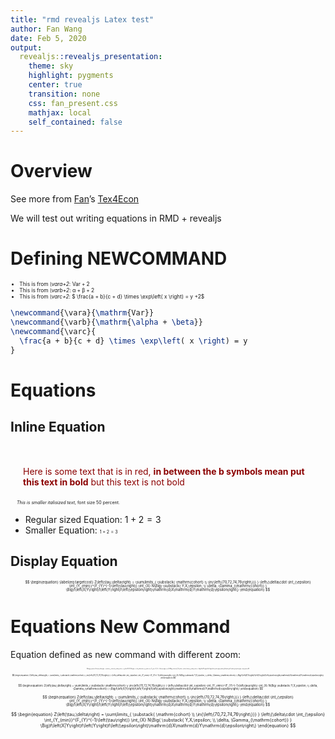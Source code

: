```yaml
---
title: "rmd revealjs Latex test"
author: Fan Wang 
date: Feb 5, 2020
output:
  revealjs::revealjs_presentation:
    theme: sky
    highlight: pygments
    center: true
    transition: none
    css: fan_present.css
    mathjax: local
    self_contained: false
---
```


# Overview

See more from [Fan](fanwangecon.github.io)'s [Tex4Econ](fanwangecon.github.io/Tex4Econ)

We will test out writing equations in RMD + revealjs

# Defining NEWCOMMAND

\newcommand{\vara}{\mathrm{Var}}
\newcommand{\varb}{\mathrm{\alpha + \beta}}
\newcommand{\varc}{
  \frac{a + b}{c + d} \times \exp\left( x \right) = y
}

<section style="font-size:60%;">

- This is from *\\vara+2*: $\vara+2$ 
- This is from *\\varb+2*: $\varb+2$ 
- This is from *\\varc+2*: $\varc+2$ 

</section>

```tex
\newcommand{\vara}{\mathrm{Var}}
\newcommand{\varb}{\mathrm{\alpha + \beta}}
\newcommand{\varc}{
  \frac{a + b}{c + d} \times \exp\left( x \right) = y
}
```


# Equations

## Inline Equation

<div style="color:darkred;margin:20px;margin-top:50px;" >
Here is some text that is in red, 
<b>in between the b symbols mean put this text in bold</b> 
but this text is not bold
</div>


<p style="margin:10px;font-size:50%;">
<i>This is smaller italisized text</i>, font size 50 percent.
</p>

- Regular sized Equation: $1+2=3$
- Smaller Equation: <span style="font-size:50%;"> $1+2=3$ </span>

## Display Equation

<div style="font-size:40%;" >
$$
\begin{equation}
\label{eq:targetcost}
Z\left(\tau,\delta\right) =
\sum\limits_{
	\substack{
	\mathrm{cohort} \\ \in{\left\{70,72,74,76\right\}}}
	}
\left\{\delta\cdot
\int_{\epsilon}
\int_{Y_{min}}^{F_{Y}^{-1}\left(\tau\right)}
\int_{X}
N\Big(
\substack{
	Y,X,\epsilon; \\
	\delta, \Gamma_{\mathrm{cohort}}
}
\Big)f\left(X|Y\right)f\left(Y\right)f\left(\epsilon\right)\mathrm{d}X\mathrm{d}Y\mathrm{d}\epsilon\right\}
\end{equation}
$$
</div>

# Equations New Command

\newcommand{\target}{
\begin{equation}
Z\left(\tau,\delta\right) =
\sum\limits_{
	\substack{
	\mathrm{cohort} \\ \in{\left\{70,72,74,76\right\}}}
	}
\left\{\delta\cdot
\int_{\epsilon}
\int_{Y_{min}}^{F_{Y}^{-1}\left(\tau\right)}
\int_{X}
N\Big(
\substack{
	Y,X,\epsilon; \\
	\delta, \Gamma_{\mathrm{cohort}}
}
\Big)f\left(X|Y\right)f\left(Y\right)f\left(\epsilon\right)\mathrm{d}X\mathrm{d}Y\mathrm{d}\epsilon\right\}
\end{equation}
}

Equation defined as new command with different zoom:

<span style="font-size:10%;"> $$\target$$ </span>
<span style="font-size:20%;"> $$\target$$ </span>
<span style="font-size:30%;"> $$\target$$ </span>
<span style="font-size:40%;"> $$\target$$ </span>
<span style="font-size:50%;"> $$\target$$ </span>

